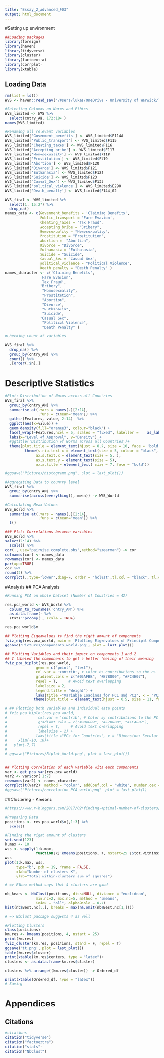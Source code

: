 ```yaml
---
title: "Essay_2_Advanced_903"
output: html_document
---
```

#Setting up environment
```r
##Loading packages
library(foreign)
library(haven)
library(tidyverse)
library(cluster)  
library(factoextra)
library(corrplot)
library(xtable)
```
## Loading Data
```r
rm(list = ls())
WVS <- haven::read_sav('/Users/lukas/OneDrive - University of Warwick/Term2/Advanced Quanti/Essay_2_Advanced/EVS_WVS_Joint_v1.1.0 SPSS.sav')

#Selecting Columns on Norms and Ethics
WVS_limited <- WVS %>% 
  select(cntry_AN, 172:184 )
names(WVS_limited)

#Renaming all relevant variables
WVS_limited['Govenment_benefits'] <- WVS_limited$F114A
WVS_limited['Public_transport'] <- WVS_limited$F115
WVS_limited['Cheating_taxes'] <- WVS_limited$F116
WVS_limited['Accepting_bribe'] <- WVS_limited$F117
WVS_limited['Homosexuality'] <- WVS_limited$F118
WVS_limited['Prostitution'] <- WVS_limited$F119
WVS_limited['Abortion'] <- WVS_limited$F120
WVS_limited['Divorce'] <- WVS_limited$F121
WVS_limited['Euthanasia'] <- WVS_limited$F122
WVS_limited['Suicide'] <- WVS_limited$F123
WVS_limited['Casual_Sex'] <- WVS_limited$F132
WVS_limited['political_violence'] <- WVS_limited$E290
WVS_limited['Death_penalty'] <- WVS_limited$F144_02

WVS_final <- WVS_limited %>% 
  select(1, 15:27) %>% 
  drop_na()
names_data <- c(Govenment_benefits = 'Claiming Benefits',
                Public_transport = 'Fare Evasion', 
                Cheating_taxes = "Tax Fraud", 
                Accepting_bribe = "Bribery",
                Homosexuality = "Homosexuality", 
                Prostitution = "Prostitution",
                Abortion =  "Abortion", 
                Divorce = "Divorce", 
                Euthanasia = "Euthanasia", 
                Suicide = "Suicide", 
                Casual_Sex = "Casual Sex", 
                political_violence = "Political Violence", 
                Death_penalty = "Death Penalty" )
names_character <- c('Claiming Benefits',
                'Fare Evasion', 
                'Tax Fraud', 
                "Bribery",
                 "Homosexuality", 
                 "Prostitution",
                 "Abortion", 
                 "Divorce", 
                 "Euthanasia", 
                 "Suicide", 
                "Casual Sex", 
                 "Political Violence", 
                 "Death Penalty" )
```
```r
#Checking Count of Variables

WVS_final %>% 
  drop_na() %>% 
  group_by(cntry_AN) %>% 
  count() %>% 
  .[order(.$n),]
```
# Descriptive Statistics
```r
#Plot: Distribution of Norms across all Countries
WVS_final %>% 
  group_by(cntry_AN) %>% 
  summarise_at(.vars = names(.)[2:14],
               .funs = c(mean="mean")) %>% 
  gather(Features, value, 2:14)  %>%
  ggplot(aes(x=value)) +
  geom_density(fill="orange3", colour="black") +
  facet_wrap(~Features,ncol = 5, scales = "fixed", labeller =    as_labeller(names_data, default = label_wrap_gen(12))) +
  labs(x="Level of Approval", y="Density") +
  #ggtitle('Distribution of Norms across all Countries')+
  theme(plot.title = element_text(hjust = 0.5, size = 10, face = 'bold')) +
         theme(strip.text.x = element_text(size = 5, colour = "black", margin  = margin( b = 0.1, t = 0.1)),
              axis.text.x = element_text(size = 5, ),
              axis.text.y = element_text(size = 5),
              axis.title = element_text( size = 7, face = "bold"))

#ggsave("Pictures/histogramm.png", plot = last_plot())
```
```r
#Aggregating Data to country level
WVS_final %>% 
  group_by(cntry_AN) %>% 
  summarise(across(everything(), mean)) -> WVS_World
```

```r
#Calculating Mean Values
WVS_World %>% 
  summarise_at(.vars = names(.)[2:14],
               .funs = c(mean="mean")) %>% 
  t()
```

```r
### Plot: Correlations between variables
WVS_World %>% 
select(2:14) %>% 
  scale() %>% 
cor(., use="pairwise.complete.obs",method="spearman") -> cor
colnames(cor) <- names_data
rownames(cor) <- names_data
par(xpd=TRUE)
cor %>% 
round(2) %>% 
corrplot(.,type="lower",diag=F, order = 'hclust',tl.col = "black", tl.cex = 0.5, insig = "pch", addrect = 3, mar = c(0,0,2,0) )
```
#Analysis
## PCA Analysis
```r
#Running PCA on whole Dataset (Number of Countries = 42)

res.pca_world <- WVS_World %>% 
  column_to_rownames('cntry_AN') %>% 
  as.data.frame() %>% 
  stats::prcomp(., scale = TRUE)

res.pca_world$x
```

```r
## Plotting Eigenvalues to find the right amount of components
fviz_eig(res.pca_world, main = 'Plotting Eigenvalues of Principal Components')
ggsave('Pictures/components_world.png', plot = last_plot())

## Plotting Variables and their impact on components 1 and 2
## I labeled the components to get a better feeling of their meaning
fviz_pca_biplot(res.pca_world,
              geom = c("point", "text"),
              col.var = "contrib", # Color by contributions to the PC
              gradient.cols = c("#00AFBB", "#E7B800", "#FC4E07"),
              repel = T,     # Avoid text overlapping
              labelsize = 2,
              legend.title = "Weight") +
              labs(title ="Variable Loadings for PC1 and PC2", x = "PC1: Secular Behavior ", y = "PC2: Antisocial Behavior ") +
             theme(plot.title = element_text(hjust = 0.5, size = 11, face = 'bold'), axis.title = element_text(size = 8))

# ## Plotting both variables and individual data points
# fviz_pca_biplot(res.pca_world,
#              col.var = "contrib", # Color by contributions to the PC
#              gradient.cols = c("#00AFBB", "#E7B800", "#FC4E07"),
#              repel = T,     # Avoid text overlapping
#              labelsize = 2) +
#             labs(title ="PCs for Countries", x = "Dimension: Secular Behavior ", y = "Dimension: Antisocial Behavior ") + theme(plot.title = element_text(hjust = 0.5, size = 11, face = 'bold')) + #Naming PCs
#     xlim(-10, 10)+
#   ylim(-7,7)
# 
# ggsave("Pictures/Biplot_World.png", plot = last_plot())


## Plotting Correlation of each variable with each components
var <- get_pca_var(res.pca_world)
var2 <- var$cor[,1:7]
rownames(var2) <- names_character
corrplot(t(var2), method = "color", addCoef.col = "white", number.cex = .5, is.corr = FALSE, tl.col = "black", tl.cex = 0.5, insig = "pch", addrect = 3) 
#ggsave("Pictures/correlation_PCA_world.png", plot = last_plot())

```
##Clustering - Kmeans
```r
#https://www.r-bloggers.com/2017/02/finding-optimal-number-of-clusters/

#Preparing Data
positions <- res.pca_world$x[,1:3] %>% 
  scale()

#Finding the right amount of clusters
set.seed(123)
k.max <- 10
wss <- sapply(1:k.max, 
              function(k){kmeans(positions, k, nstart=25 )$tot.withinss})
wss
plot(1:k.max, wss,
     type="b", pch = 19, frame = FALSE, 
     xlab="Number of clusters K",
     ylab="Total within-clusters sum of squares")

# => Elbow method says that 4 clusters are good

nb_keans <- NbClust(positions, diss=NULL, distance = "euclidean", 
              min.nc=2, max.nc=5, method = "kmeans", 
              index = "all", alphaBeale = 0.1)
hist(nb$Best.nc[1,], breaks = max(na.omit(nb$Best.nc[1,])))

# => NbClust package suggests 4 as well

#Plotting Clusters
class(positions)
km.res <- kmeans(positions, 4, nstart = 25)
print(km.res)
fviz_cluster(km.res, positions, stand = F, repel = T)
ggsave('tt.png', plot = last_plot())
table(km.res$cluster)
print(xtable(km.res$centers, type = "latex"))
clusters <- as.data.frame(km.res$cluster)

clusters %>% arrange((km.res$cluster)) -> Ordered_df

print(xtable(Ordered_df, type = "latex"))
# Saving
```
# Appendices
## Citations
```r
#citations 
citation("tidyverse")
citation("factoextra")
citation("stats")
citation("NbClust")
```
